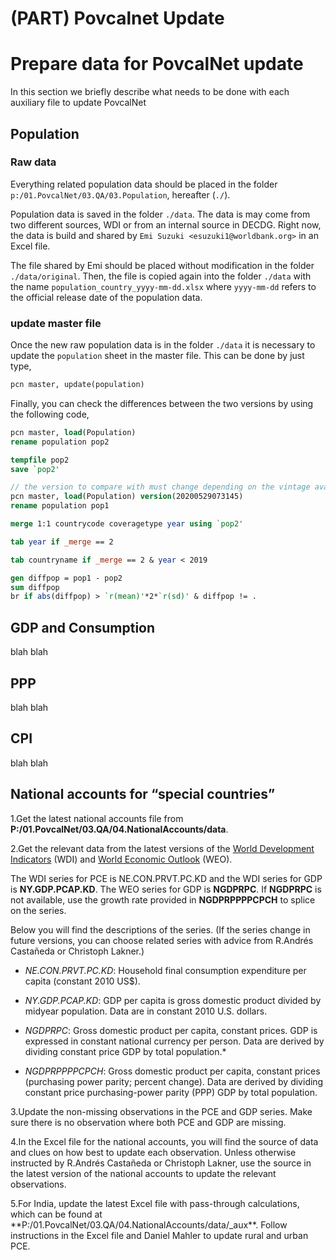 # (PART) Povcalnet Update {-}

# Prepare data for PovcalNet update {#prepare}

In this section we briefly describe what needs to be done with each auxiliary file to update PovcalNet

## Population

### Raw data
Everything related population data should be placed in the folder `p:/01.PovcalNet/03.QA/03.Population`, hereafter (`./`).

Population data is saved in the folder `./data`. The data is may come from two different sources, WDI or from an internal source in DECDG. Right now, the data is build and shared by `Emi Suzuki <esuzuki1@worldbank.org>` in an Excel file. 

The file shared by Emi should be placed without modification in the folder `./data/original`. Then, the file is copied again into the folder `./data` with the name `population_country_yyyy-mm-dd.xlsx` where `yyyy-mm-dd` refers to the official release date of the population data. 


### update master file

Once the new raw population data is in the folder `./data` it is necessary to update the `population` sheet in the master file. This can be done by just type, 

```stata
pcn master, update(population)
```

Finally, you can check the differences between the two versions by using the following code, 

```stata
pcn master, load(Population) 
rename population pop2

tempfile pop2
save `pop2'

// the version to compare with must change depending on the vintage available
pcn master, load(Population) version(20200529073145) 
rename population pop1

merge 1:1 countrycode coveragetype year using `pop2'

tab year if _merge == 2

tab countryname if _merge == 2 & year < 2019

gen diffpop = pop1 - pop2
sum diffpop
br if abs(diffpop) > `r(mean)'*2*`r(sd)' & diffpop != .

```

## GDP and Consumption

blah blah

## PPP

blah blah

## CPI 

blah blah



## National accounts for "special countries"

1.Get the latest national accounts file from **P:/01.PovcalNet/03.QA/04.NationalAccounts/data**.

2.Get the relevant data from the latest versions of the [World Development Indicators](https://databank.worldbank.org/source/world-development-indicators) (WDI) and [World Economic Outlook](https://www.imf.org/en/Publications/SPROLLs/world-economic-outlook-databases#sort=%40imfdate%20descending) (WEO).  

The WDI series for PCE is NE.CON.PRVT.PC.KD and the WDI series for GDP is **NY.GDP.PCAP.KD**. The WEO series for GDP is **NGDPRPC**. If **NGDPRPC** is not available, use the growth rate provided in **NGDPRPPPPCPCH** to splice on the series.   

Below you will find the descriptions of the series. (If the series change in future versions, you can choose related series with advice from R.Andrés Castañeda or Christoph Lakner.)

- *NE.CON.PRVT.PC.KD*: Household final consumption expenditure per capita (constant 2010 US$). 

- *NY.GDP.PCAP.KD*: GDP per capita is gross domestic product divided by midyear population. Data are in constant 2010 U.S. dollars.

- *NGDPRPC*: Gross domestic product per capita, constant prices. GDP is expressed in constant national currency per person. Data are derived by dividing constant price GDP by total population.*

- *NGDPRPPPPCPCH*: Gross domestic product per capita, constant prices (purchasing power parity; percent change). Data are derived by dividing constant price purchasing-power parity (PPP) GDP by total population.

3.Update the non-missing observations in the PCE and GDP series. Make sure there is no observation where both PCE and GDP are missing.  

4.In the Excel file for the national accounts, you will find the source of data and clues on how best to update each observation. Unless otherwise instructed by R.Andrés Castañeda or Christoph Lakner, use the source in the latest version of the national accounts to update the relevant observations.  

5.For India, update the latest Excel file with pass-through calculations, which can be found at **P:/01.PovcalNet/03.QA/04.NationalAccounts/data/_aux**. Follow instructions in the Excel file and Daniel Mahler to update rural and urban PCE. 

